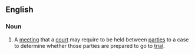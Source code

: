 ==English==

===Noun===
{{en-noun}}
# {{lb|en|legal}} A [[meeting]] that a [[court]] may require to be held between [[party|parties]] to a case to determine whether those parties are prepared to go to [[trial]].